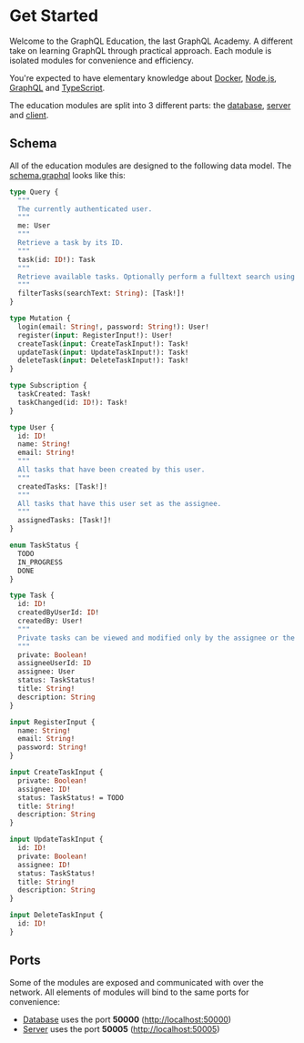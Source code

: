 # Get Started

Welcome to the GraphQL Education, the last GraphQL Academy. A different take on learning GraphQL through practical approach. Each module is isolated modules for convenience and efficiency.

You're expected to have elementary knowledge about [Docker](https://www.docker.com/), [Node.js](https://nodejs.org/), [GraphQL](https://roadmap.sh/graphql) and [TypeScript](https://www.typescriptlang.org/).

The education modules are split into 3 different parts: the [database](/database/introduction), [server](/server/introduction) and [client](/client/introduction).

## Schema

All of the education modules are designed to the following data model. The [schema.graphql](https://github.com/the-guild-org/graphql-education/blob/main/schema.graphql) looks like this:

```graphql filename="schema.graphql"
type Query {
  """
  The currently authenticated user.
  """
  me: User
  """
  Retrieve a task by its ID.
  """
  task(id: ID!): Task
  """
  Retrieve available tasks. Optionally perform a fulltext search using the `searchText` argument.
  """
  filterTasks(searchText: String): [Task!]!
}

type Mutation {
  login(email: String!, password: String!): User!
  register(input: RegisterInput!): User!
  createTask(input: CreateTaskInput!): Task!
  updateTask(input: UpdateTaskInput!): Task!
  deleteTask(input: DeleteTaskInput!): Task!
}

type Subscription {
  taskCreated: Task!
  taskChanged(id: ID!): Task!
}

type User {
  id: ID!
  name: String!
  email: String!
  """
  All tasks that have been created by this user.
  """
  createdTasks: [Task!]!
  """
  All tasks that have this user set as the assignee.
  """
  assignedTasks: [Task!]!
}

enum TaskStatus {
  TODO
  IN_PROGRESS
  DONE
}

type Task {
  id: ID!
  createdByUserId: ID!
  createdBy: User!
  """
  Private tasks can be viewed and modified only by the assignee or the user who created it.
  """
  private: Boolean!
  assigneeUserId: ID
  assignee: User
  status: TaskStatus!
  title: String!
  description: String
}

input RegisterInput {
  name: String!
  email: String!
  password: String!
}

input CreateTaskInput {
  private: Boolean!
  assignee: ID!
  status: TaskStatus! = TODO
  title: String!
  description: String
}

input UpdateTaskInput {
  id: ID!
  private: Boolean!
  assignee: ID!
  status: TaskStatus!
  title: String!
  description: String
}

input DeleteTaskInput {
  id: ID!
}
```

## Ports

Some of the modules are exposed and communicated with over the network. All elements of modules will bind to the same ports for convenience:

- [Database](/database) uses the port **50000** ([http://localhost:50000](http://localhost:50000))
- [Server](/server) uses the port **50005** ([http://localhost:50005](http://localhost:50005))

